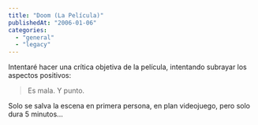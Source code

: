 ```yaml
---
title: "Doom (La Película)"
publishedAt: "2006-01-06"
categories: 
  - "general"
  - "legacy"
---
```


Intentaré hacer una crítica objetiva de la película, intentando subrayar los aspectos positivos:

> Es mala. Y punto.

Solo se salva la escena en primera persona, en plan videojuego, pero solo dura 5 minutos...
